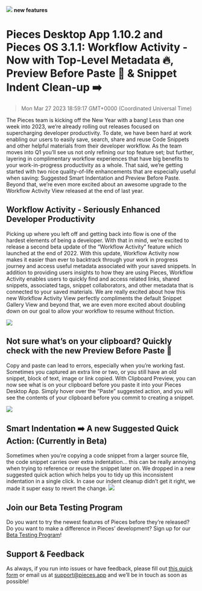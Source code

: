 ![](https://uploads-ssl.webflow.com/6143afec68f555387049efb3/63bc20f76f710968741ef532_PFDActivity_c8f1ddb5997e143d46211576adf3354a_2000.jpeg)
**new features**
# Pieces Desktop App 1.10.2 and Pieces OS 3.1.1: Workflow Activity - Now with Top-Level Metadata 🔥, Preview Before Paste 🫣 & Snippet Indent Clean-up ➡️
> Mon Mar 27 2023 18:59:17 GMT+0000 (Coordinated Universal Time)

The Pieces team is kicking off the New Year with a bang! Less than one week into 2023, we’re already rolling out releases focused on supercharging developer productivity. To date, we have been hard at work enabling our users to easily save, search, share and reuse Code Snippets and other helpful materials from their developer workflow. As the team moves into Q1 you’ll see us not only refining our top feature set; but further, layering in complimentary workflow experiences that have big benefits to your work-in-progress productivity as a whole. 
That said, we’re getting started with two nice quality-of-life enhancements that are especially useful when saving: Suggested Smart Indentation and Preview Before Paste. Beyond that, we’re even more excited about an awesome upgrade to the Workflow Activity View released at the end of last year.

## Workflow Activity - Seriously Enhanced Developer Productivity
Picking up where you left off and getting back into flow is one of the hardest elements of being a developer. With that in mind, we’re excited to release a second beta update of the “Workflow Activity” feature which launched at the end of 2022. With this update, Workflow Activity now makes it easier than ever to backtrack through your work in progress journey and access useful metadata associated with your saved snippets.
In addition to providing users insights to how they are using Pieces, Workflow Activity enables users to quickly find and access related links, shared snippets, associated tags, snippet collaborators, and other metadata that is connected to your saved materials.
We are really excited about how this new Workflow Activity View perfectly compliments the default Snippet Gallery View and beyond that, we are even more excited about doubling down on our goal to allow your workflow to resume without friction.

![](https://uploads-ssl.webflow.com/6143afec68f555387049efb3/63bc4925a5cf1e29e4a3161c_ActivityViewOpenRelatedLinkViewSavedPiece_201758073ac366f4f8dbcd2afd3b4ad1.gif)

## Not sure what’s on your clipboard? Quickly check with the new Preview Before Paste 🫣
Copy and paste can lead to errors, especially when you’re working fast. Sometimes you captured an extra line or two, or you still have an old snippet, block of text, image or link copied. With Clipboard Preview, you can now see what is on your clipboard before you paste it into your Pieces Desktop App.
Simply hover over the “Paste” suggested action, and you will see the contents of your clipboard before you commit to creating a snippet.

![](https://uploads-ssl.webflow.com/6143afec68f555387049efb3/63bc4925a5cf1e72c2a3161b_Paste-Preview21_9230b64075e75b65ce6053b4898ac2fd.gif)

## Smart Indentation ➡️ A new Suggested Quick Action: (Currently in Beta)
Sometimes when you’re copying a code snippet from a larger source file, the code snippet carries over extra indentation… this can be really annoying when trying to reference or reuse the snippet later on. We dropped in a new suggested quick action which helps you to tidy up this inconsistent indentation in a single click. In case our indent cleanup didn’t get it right, we made it super easy to revert the change.
![](https://uploads-ssl.webflow.com/6143afec68f555387049efb3/63bc4925a5cf1e340ea3161a_FixIndentation1_034568e905aa9bc3bc2d65dea69b0b4c.gif)

## Join our Beta Testing Program
Do you want to try the newest features of Pieces before they’re released? Do you want to make a difference in Pieces’ development? Sign up for our <a href="https://getpieces.typeform.com/to/XGGlUqEI" target="_blank" rel="noopener noreferrer">Beta Testing Program</a>!

## Support & Feedback
As always, if you run into issues or have feedback, please fill out <a href="https://getpieces.typeform.com/to/mCjBSIjF" target="_blank" rel="noopener noreferrer">this quick form</a> or email us at <a href="mailto:support@pieces.app" target="_blank" rel="noopener noreferrer">support@pieces.app</a> and we’ll be in touch as soon as possible!

